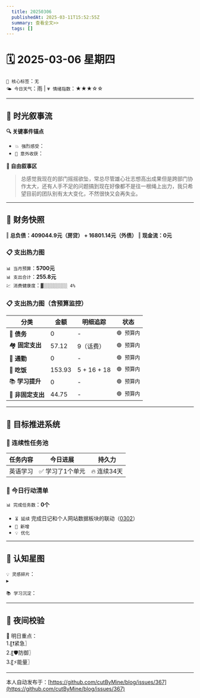```yaml
---
  title: 20250306
  publishedAt: 2025-03-11T15:52:55Z
  summary: 查看全文>>
  tags: []
---
```


# 🗓️ 2025-03-06 星期四
`🔑 核心标签`：`无`  
`🌤️ 今日天气`：雨 | `💗 情绪指数`：★★★☆☆  

---


## 🌊 **时光叙事流**
**🔍 关键事件锚点**  
- `💥 强烈感受`：
- `🎉 意外收获`：  

**📖 自由叙事区**  
> 总感觉我现在的部门摇摇欲坠，常总尽管雄心壮志想高出成果但是跨部门协作太大，还有人手不足的问题搞到现在好像都不是往一根绳上出力，我只希望目前的团队别有太大变化，不然很快又会再失业。

---

## 💸 **财务快照**
‖ **总负债：409044.9元（房贷） + 16801.14元（外债）**
‖ **现金流：0元**

### 📋 支出热力图

`📊 当月预算`：**5700元**  
`📊 支出合计`：**255.8元**  
`💹 消费健康度`：`▓░░░░░░░░░ 4%`  
### 📋 支出热力图（含预算监控）
| 分类         | 金额    | 明细追踪                  | 状态           |
|--------------|---------|---------------------------|----------------|
| 🏦 **债务**    | 0   | -  | `🟢 预算内`   |
| 🏘️ **固定支出** | 57.12     | 9（话费）    | `🟢 预算内`     |
| 🚌 **通勤**     | 0      | -        | `🟢 预算内`     |
| 🍜 **吃饭**     |   153.93   | 5 + 16 + 18    | `🟢 预算内`   |
| 📚 **学习提升** | 0      | -       | `🟢 预算内`     |
| 🎲 **非固定支出** | 44.75     | -      | `🟢 预算内`  |


---

## 🎯 **目标推进系统**

### 🔄 连续性任务池
| 任务内容                | 今日进展          | 持久力     |
|-------------------------|-------------------|------------|
| 英语学习         | ✅ 学习了1个单元 | 🔥 连续34天  |

### 📌 今日行动清单

`📊 完成任务数`：**0个**  
- `⏳ 延续` 完成日记和个人网站数据板块的联动（[0302](note://WEB9685e40ae7a6464db1196641a1ffd0ee)）  
- `🚩 新增`   
- `💡 优化`   

---

## 🌌 **认知星图**
`💡 灵感碎片`：  
▸ 


`📚 学习沉淀`：  
> 

---

## 🌃 夜间校验

🚀 明日重点：  
1.〖❗紧急〗  
2.〖🛡️防御〗  
3.〖⚡能量〗

---
本人自动发布于：[https://github.com/cutByMine/blog/issues/367](https://github.com/cutByMine/blog/issues/367)
